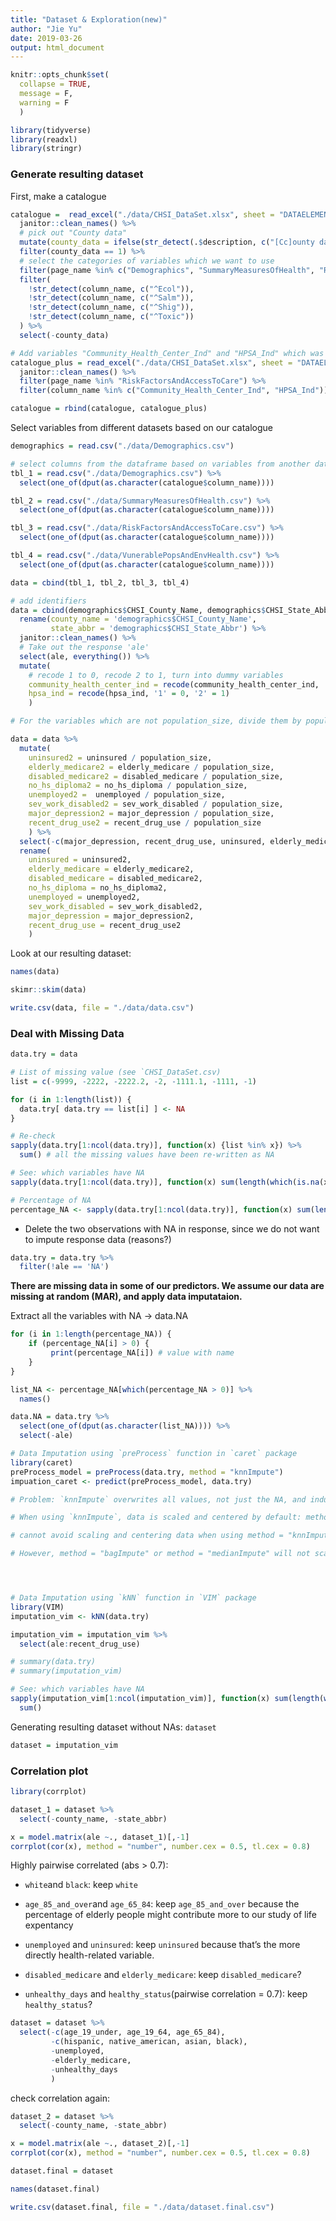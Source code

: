 ```yaml
---
title: "Dataset & Exploration(new)"
author: "Jie Yu"
date: 2019-03-26
output: html_document
---
```


```r
knitr::opts_chunk$set(
  collapse = TRUE,
  message = F,
  warning = F
  ) 

library(tidyverse)
library(readxl)
library(stringr)
```

### Generate resulting dataset

First, make a catalogue

```r
catalogue =  read_excel("./data/CHSI_DataSet.xlsx", sheet = "DATAELEMENTDESCRIPTION") %>% 
  janitor::clean_names() %>%
  # pick out "County data"
  mutate(county_data = ifelse(str_detect(.$description, c("[Cc]ounty data")) == TRUE, 1, 0)) %>% 
  filter(county_data == 1) %>% 
  # select the categories of variables which we want to use
  filter(page_name %in% c("Demographics", "SummaryMeasuresOfHealth", "RiskFactorsAndAccessToCare", "VunerablePopsAndEnvHealth")) %>% 
  filter(
    !str_detect(column_name, c("^Ecol")),
    !str_detect(column_name, c("^Salm")),
    !str_detect(column_name, c("^Shig")),
    !str_detect(column_name, c("^Toxic"))
  ) %>% 
  select(-county_data)

# Add variables "Community_Health_Center_Ind" and "HPSA_Ind" which was omitted by above catelogue
catalogue_plus = read_excel("./data/CHSI_DataSet.xlsx", sheet = "DATAELEMENTDESCRIPTION") %>% 
  janitor::clean_names() %>%
  filter(page_name %in% "RiskFactorsAndAccessToCare") %>% 
  filter(column_name %in% c("Community_Health_Center_Ind", "HPSA_Ind"))

catalogue = rbind(catalogue, catalogue_plus)
```

Select variables from different datasets based on our catalogue

```r
demographics = read.csv("./data/Demographics.csv")

# select columns from the dataframe based on variables from another dataframe
tbl_1 = read.csv("./data/Demographics.csv") %>% 
  select(one_of(dput(as.character(catalogue$column_name))))

tbl_2 = read.csv("./data/SummaryMeasuresOfHealth.csv") %>% 
  select(one_of(dput(as.character(catalogue$column_name))))

tbl_3 = read.csv("./data/RiskFactorsAndAccessToCare.csv") %>% 
  select(one_of(dput(as.character(catalogue$column_name))))

tbl_4 = read.csv("./data/VunerablePopsAndEnvHealth.csv") %>% 
  select(one_of(dput(as.character(catalogue$column_name))))

data = cbind(tbl_1, tbl_2, tbl_3, tbl_4)

# add identifiers
data = cbind(demographics$CHSI_County_Name, demographics$CHSI_State_Abbr, data) %>% 
  rename(county_name = 'demographics$CHSI_County_Name',
         state_abbr = 'demographics$CHSI_State_Abbr') %>% 
  janitor::clean_names() %>% 
  # Take out the response 'ale'
  select(ale, everything()) %>% 
  mutate(
    # recode 1 to 0, recode 2 to 1, turn into dummy variables
    community_health_center_ind = recode(community_health_center_ind, '1' = 0, '2' = 1),
    hpsa_ind = recode(hpsa_ind, '1' = 0, '2' = 1)
    )

# For the variables which are not population_size, divide them by population_size to get a proportion

data = data %>% 
  mutate(
    uninsured2 = uninsured / population_size,
    elderly_medicare2 = elderly_medicare / population_size,
    disabled_medicare2 = disabled_medicare / population_size,
    no_hs_diploma2 = no_hs_diploma / population_size,
    unemployed2 =  unemployed / population_size,
    sev_work_disabled2 = sev_work_disabled / population_size,
    major_depression2 = major_depression / population_size,
    recent_drug_use2 = recent_drug_use / population_size
    ) %>% 
  select(-c(major_depression, recent_drug_use, uninsured, elderly_medicare, disabled_medicare, no_hs_diploma, unemployed, sev_work_disabled)) %>% 
  rename(
    uninsured = uninsured2,
    elderly_medicare = elderly_medicare2,
    disabled_medicare = disabled_medicare2,
    no_hs_diploma = no_hs_diploma2,
    unemployed = unemployed2,
    sev_work_disabled = sev_work_disabled2,
    major_depression = major_depression2,
    recent_drug_use = recent_drug_use2
    )
```

Look at our resulting dataset:

```r
names(data)

skimr::skim(data)
```

```r
write.csv(data, file = "./data/data.csv")
```


### Deal with Missing Data

```r
data.try = data

# List of missing value (see `CHSI_DataSet.csv)
list = c(-9999, -2222, -2222.2, -2, -1111.1, -1111, -1)

for (i in 1:length(list)) {
  data.try[ data.try == list[i] ] <- NA
}

# Re-check
sapply(data.try[1:ncol(data.try)], function(x) {list %in% x}) %>% 
  sum() # all the missing values have been re-written as NA

# See: which variables have NA
sapply(data.try[1:ncol(data.try)], function(x) sum(length(which(is.na(x)))))

# Percentage of NA
percentage_NA <- sapply(data.try[1:ncol(data.try)], function(x) sum(length(which(is.na(x)))) / nrow(data.try) * 100); percentage_NA
```

* Delete the two observations with NA in response, since we do not want to impute response data (reasons?)

```r
data.try = data.try %>% 
  filter(!ale == 'NA')
```

**There are missing data in some of our predictors. We assume our data are missing at random (MAR), and apply data imputataion.**


Extract all the variables with NA -> data.NA

```r
for (i in 1:length(percentage_NA)) {
    if (percentage_NA[i] > 0) {
         print(percentage_NA[i]) # value with name
    } 
}

list_NA <- percentage_NA[which(percentage_NA > 0)] %>% 
  names()

data.NA = data.try %>% 
  select(one_of(dput(as.character(list_NA)))) %>% 
  select(-ale)
```

```r
# Data Imputation using `preProcess` function in `caret` package
library(caret)
preProcess_model = preProcess(data.try, method = "knnImpute")
impuation_caret <- predict(preProcess_model, data.try) 

# Problem: `knnImpute` overwrites all values, not just the NA, and induces negative values

# When using `knnImpute`, data is scaled and centered by default: method = c("center", "scale", "knnImpute"

# cannot avoid scaling and centering data when using method = "knnImpute"

# However, method = "bagImpute" or method = "medianImpute" will not scale and center the data unless you ask it to. For example:




# Data Imputation using `kNN` function in `VIM` package
library(VIM)
imputation_vim <- kNN(data.try)

imputation_vim = imputation_vim %>% 
  select(ale:recent_drug_use)

# summary(data.try)
# summary(imputation_vim)

# See: which variables have NA
sapply(imputation_vim[1:ncol(imputation_vim)], function(x) sum(length(which(is.na(x))))) %>% 
  sum()
```

Generating resulting dataset without NAs: `dataset`

```r
dataset = imputation_vim
```

### Correlation plot

```r
library(corrplot)

dataset_1 = dataset %>% 
  select(-county_name, -state_abbr)

x = model.matrix(ale ~., dataset_1)[,-1]
corrplot(cor(x), method = "number", number.cex = 0.5, tl.cex = 0.8)
```

Highly pairwise correlated (abs > 0.7):

* `white`and `black`: keep `white`

* `age_85_and_over`and `age_65_84`: keep `age_85_and_over` because the percentage of elderly people might contribute more to our study of life expentancy

* `unemployed` and `uninsured`: keep `uninsured` because that’s the more directly health-related variable.

* `disabled_medicare` and `elderly_medicare`: keep `disabled_medicare`?

* `unhealthy_days` and `healthy_status`(pairwise correlation = 0.7): keep `healthy_status`?

```r
dataset = dataset %>% 
  select(-c(age_19_under, age_19_64, age_65_84), 
         -c(hispanic, native_american, asian, black),
         -unemployed,
         -elderly_medicare,
         -unhealthy_days
         )
```

check correlation again:

```r
dataset_2 = dataset %>% 
  select(-county_name, -state_abbr)

x = model.matrix(ale ~., dataset_2)[,-1]
corrplot(cor(x), method = "number", number.cex = 0.5, tl.cex = 0.8)
```

```r
dataset.final = dataset 

names(dataset.final)
```

```r
write.csv(dataset.final, file = "./data/dataset.final.csv")
```
